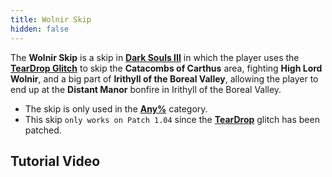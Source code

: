 ```yaml
---
title: Wolnir Skip
hidden: false
---
```



The **Wolnir Skip** is a skip in [**Dark Souls III**](/darksouls3) in which the player uses the [**TearDrop Glitch**](/darksouls3/teardrop) to skip the **Catacombs of Carthus** area, fighting **High Lord Wolnir**, and a big part of **Irithyll of the Boreal Valley**, allowing the player to end up at the **Distant Manor** bonfire in Irithyll of the Boreal Valley.

- The skip is only used in the [**Any%**](/darksouls3/any) category.
- This skip `only works on Patch 1.04` since the [**TearDrop**](/darksouls3/teardrop) glitch has been patched.

## Tutorial Video

<YouTube id="https://www.youtube.com/watch?v=KM3U8O2PcU0" />

